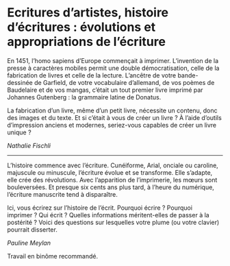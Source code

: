 # Ecritures d'artistes, histoire d'écritures : \linebreak évolutions et appropriations de l'écriture

En 1451, l'homo sapiens d'Europe commençait à imprimer. L'invention de la presse à caractères mobiles permit une double démocratisation, celle de la fabrication de livres et celle de la lecture. L'ancêtre de votre bande-dessinée de Garfield, de votre vocabulaire d'allemand, de vos poèmes de Baudelaire et de vos mangas, c'était un tout premier livre imprimé par Johannes Gutenberg : la grammaire latine de Donatus. 

La fabrication d'un livre, même d'un petit livre, nécessite un contenu, donc des images et du texte. Et si c'était à vous de créer un livre ? À l'aide d'outils d'impression anciens et modernes, seriez-vous capables de créer un livre unique ? 

::: {.signature data-latex=""}
*Nathalie Fischli*
:::

***

L'histoire commence avec l'écriture. Cunéiforme, Arial, onciale ou caroline, majuscule ou minuscule, l'écriture évolue et se transforme. Elle s'adapte, elle crée des révolutions. Avec l'apparition de l'imprimerie, les mœurs sont bouleversées. Et presque six cents ans plus tard, à l'heure du numérique, l'écriture manuscrite tend à disparaître. 

Ici, vous écrirez sur l'histoire de l'écrit. Pourquoi écrire ? Pourquoi imprimer ? Qui écrit ? Quelles informations méritent-elles de passer à la postérité ? Voici des questions sur lesquelles votre plume (ou votre clavier) pourrait disserter. 

::: {.signature data-latex=""}
*Pauline Meylan*
:::

Travail en binôme recommandé.